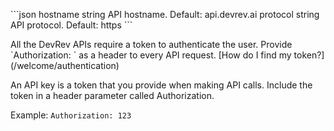 <CodeBlock title = "API base URL">

\```json
hostname string
API hostname.
Default: api.devrev.ai
protocol string
API protocol.
Default: https
\```
</CodeBlock>

<Callout intent="Security: API key">
All the DevRev APIs require a token to authenticate the user. Provide `Authorization: <token>` as a header to every API request. [How do I find my token?](/welcome/authentication)

An API key is a token that you provide when making API calls. Include the token in a header parameter called Authorization.

Example: `Authorization: 123`
</Callout>
